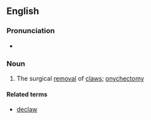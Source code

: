 ==English==

===Pronunciation===
* {{a|UK}} {{IPA|/diːˈklɔːwɪŋ(g)/|lang=en}}

===Noun===
{{en-noun|-}}

# The surgical [[removal]] of [[claw]]s; [[onychectomy]]

====Related terms====
*[[declaw]]